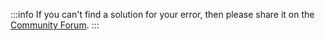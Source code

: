 :::info
If you can't find a solution for your error, then please share it on the <a href="https://discourse.memgraph.com"
target="_blank">Community Forum</a>.
:::